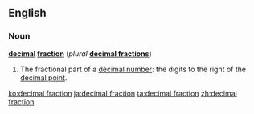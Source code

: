 ==English==
===Noun===
{{wikipedia}}
'''[[decimal]] [[fraction]]''' (''plural'' '''[[decimal fractions]]''')

#{{arithmetic}} The fractional part of a [[decimal number]]: the digits to the right of the [[decimal point]].

[[ko:decimal fraction]]
[[ja:decimal fraction]]
[[ta:decimal fraction]]
[[zh:decimal fraction]]